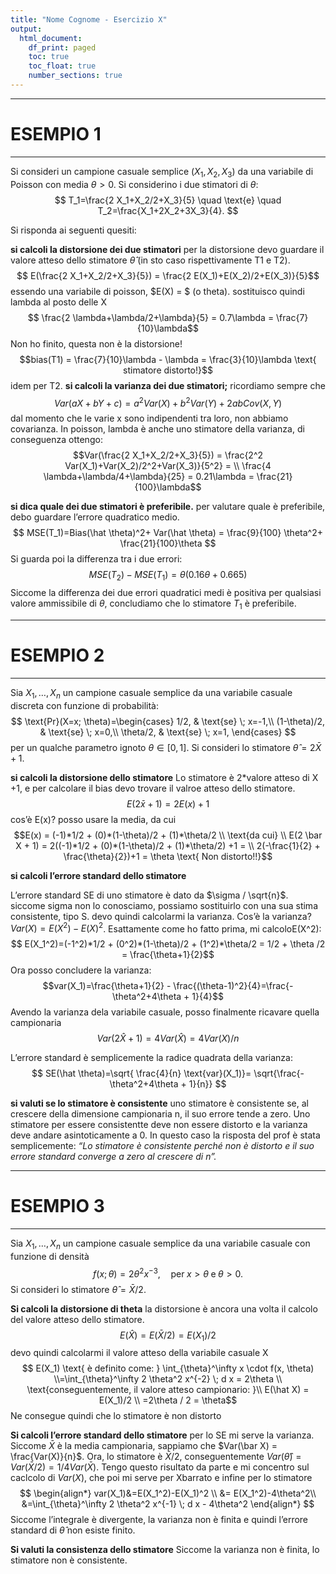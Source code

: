 ```yaml
---
title: "Nome Cognome - Esercizio X"
output:
  html_document: 
    df_print: paged
    toc: true
    toc_float: true
    number_sections: true
---
```

*******************************
# ESEMPIO 1
*******************************
Si consideri un campione casuale semplice $(X_1, X_2, X_3)$ da una variabile di Poisson con media $\theta>0$. Si considerino i due stimatori di $\theta$:
$$ T_1=\frac{2 X_1+X_2/2+X_3}{5} \quad \text{e} \quad T_2=\frac{X_1+2X_2+3X_3}{4}. $$

Si risponda ai seguenti quesiti:

**si calcoli la distorsione dei due stimatori**
 per la distorsione devo guardare il valore atteso dello stimatore $\hat \theta$ (in sto caso rispettivamente T1 e T2).
$$ E(\frac{2 X_1+X_2/2+X_3}{5}) = \frac{2 E(X_1)+E(X_2)/2+E(X_3)}{5}$$
essendo una variabile di poisson, $E(X) =  \lambda $ (o theta). sostituisco quindi lambda al posto delle X
$$ \frac{2 \lambda+\lambda/2+\lambda}{5} = 0.7\lambda = \frac{7}{10}\lambda$$
Non ho finito, questa non è la distorsione!
$$bias(T1) = \frac{7}{10}\lambda - \lambda = \frac{3}{10}\lambda \text{ stimatore distorto!}$$
idem per T2.
**si calcoli la varianza dei due stimatori;**
ricordiamo sempre che 
$$ Var(aX + bY + c) = a^2Var(X) + b^2Var(Y) + 2abCov(X,Y)$$
dal momento che le varie x sono indipendenti tra loro, non abbiamo covarianza. In poisson, lambda è anche uno stimatore della varianza, di conseguenza ottengo:
$$Var(\frac{2 X_1+X_2/2+X_3}{5}) = \frac{2^2 Var(X_1)+Var(X_2)/2^2+Var(X_3)}{5^2} = \\ \frac{4 \lambda+\lambda/4+\lambda}{25} = 0.21\lambda = \frac{21}{100}\lambda$$

**si dica quale dei due stimatori è preferibile.**
per valutare quale è preferibile, debo guardare l'errore quadratico medio.
$$ MSE(T_1)=Bias(\hat \theta)^2+ Var(\hat \theta) = \frac{9}{100} \theta^2+ \frac{21}{100}\theta $$
Si guarda poi la differenza tra i due errori:
$$ MSE(T_2)-MSE(T_1) =\theta(0.16 \theta +0.665) $$
Siccome la differenza dei due errori quadratici medi è positiva per qualsiasi valore ammissibile di $\theta$, concludiamo che lo stimatore $T_1$ è preferibile. 

*******************************
# ESEMPIO 2
*******************************
Sia $X_1, \ldots, X_n$ un campione casuale semplice da una variabile casuale discreta con funzione di probabilità:
$$ \text{Pr}(X=x; \theta)=\begin{cases}
1/2, & \text{se} \; x=-1,\\
(1-\theta)/2, & \text{se} \; x=0,\\
\theta/2, & \text{se} \; x=1,
\end{cases} $$
per un qualche parametro ignoto $\theta \in [0,1]$. Si consideri lo stimatore $\hat \theta = 2 \bar{X}+ 1$.

**si calcoli la distorsione dello stimatore** 
Lo stimatore è 2*valore atteso di X +1, e per calcolare il bias devo trovare il valroe atteso dello stimatore.
$$ E(2 \bar x + 1) = 2 E(x) +1$$
cos'è E(x)? posso usare la media, da cui 
$$E(x) = (-1)*1/2 + (0)*(1-\theta)/2 + (1)*\theta/2 \\ \text{da cui} \\ E(2 \bar X + 1) = 2((-1)*1/2 + (0)*(1-\theta)/2 + (1)*\theta/2) +1
= \\ 2(-\frac{1}{2} + \frac{\theta}{2})+1 = \theta \text{ Non distorto!!}$$

**si calcoli l’errore standard dello stimatore**

L'errore standard SE di uno stimatore è dato da $\sigma / \sqrt{n}$. siccome sigma non lo conosciamo, possiamo sostituirlo con una sua stima consistente, tipo S. devo quindi calcolarmi la varianza. Cos'è la varianza? $Var(X)= E(X^2) - E(X)^2$. Esattamente come ho fatto prima, mi calcoloE(X^2): 
$$ E(X_1^2)=(-1^2)*1/2 + (0^2)*(1-\theta)/2 + (1^2)*\theta/2 = 1/2 + \theta /2 =  \frac{\theta+1}{2}$$
Ora posso concludere la varianza: $$var(X_1)=\frac{\theta+1}{2} - \frac{(\theta-1)^2}{4}=\frac{-\theta^2+4\theta + 1}{4}$$
Avendo la varianza dela variabile casuale, posso finalmente ricavare quella campionaria
$$Var(2 \hat X +1) = 4Var(\hat X) = 4Var(X)/n$$

L'errore standard è semplicemente la radice quadrata della varianza:
$$
SE(\hat \theta)=\sqrt{ \frac{4}{n} \text{var}(X_1)}= \sqrt{\frac{-\theta^2+4\theta + 1}{n}}
$$

**si valuti se lo stimatore \hat \theta è consistente**
uno stimatore è consistente se, al crescere della dimensione campionaria n, il suo errore tende a zero. Uno stimatore per essere consistentte deve non essere distorto e la varianza deve andare asintoticamente a 0. In questo caso la risposta del prof è stata semplicemente: *"Lo stimatore è consistente perché non è distorto e il suo errore standard converge a zero al crescere di $n$".*

*******************************
# ESEMPIO 3
*******************************
Sia $X_1, \ldots, X_n$ un campione casuale semplice da una variabile casuale con funzione di densità
$$f(x; \theta) = 2 \theta^2 x^{-3}, \quad \text{per} \; x > \theta \; \text{e} \; \theta >0.$$
Si consideri lo stimatore $\hat\theta=\bar{X}/2$.

**Si calcoli la distorsione di theta**
la distorsione è ancora una volta il calcolo del valore atteso dello stimatore. $$E(\hat X) = E(\bar X /2) = E(X_1)/2$$
devo quindi calcolarmi il valore atteso della variabile casuale X
$$ E(X_1) \text{ è definito come: } \int_{\theta}^\infty x \cdot f(x, \theta) \\=\int_{\theta}^\infty 2 \theta^2 x^{-2} \; d x = 2\theta \\ \text{conseguentemente, il valore atteso campionario:  }\\ E(\hat X) = E(X_1)/2 \\ =2\theta / 2 = \theta$$
Ne consegue quindi che lo stimatore è non distorto

**Si calcoli l’errore standard dello stimatore**
per lo SE mi serve la varianza. Siccome $\bar X$ è la media campionaria, sappiamo che $Var(\bar X) = \frac{Var(X)}{n}$. Ora, lo stimatore è $\bar X /2$, conseguentemente $Var(\hat \theta) = Var(\bar X /2) = 1/4Var(\bar X)$. Tengo questo risultato da parte e mi concentro sul caclcolo di $Var (X)$, che poi mi serve per Xbarrato e infine per lo stimatore
$$
\begin{align*}
var(X_1)&=E(X_1^2)-E(X_1)^2 \\
&= E(X_1^2)-4\theta^2\\
&=\int_{\theta}^\infty 2 \theta^2 x^{-1} \; d x - 4\theta^2
\end{align*}
$$
Siccome l'integrale è divergente,  la varianza non è finita e quindi l'errore standard di $\hat \theta$ non esiste finito.

**Si valuti la consistenza dello stimatore**
Siccome la varianza non è finita, lo stimatore non è consistente.

